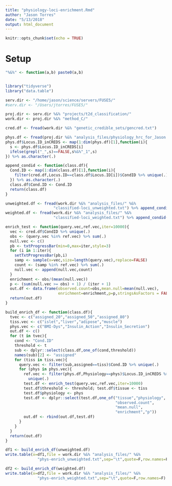 ```yaml
---
title: "physiology-loci-enrichment.Rmd"
author: "Jason Torres"
date: "5/13/2018"
output: html_document
---
```


```r
knitr::opts_chunk$set(echo = TRUE)
```

# Setup


```r

"%&%" <- function(a,b) paste0(a,b)


library("tidyverse")
library("data.table")

serv.dir <- "/home/jason/science/servers/FUSE5/"
#serv.dir <- "/Users/jtorres/FUSE5/"

proj.dir <- serv.dir %&% "projects/t2d_classification/"
work.dir <- proj.dir %&% "method_C/"

cred.df <- fread(work.dir %&% "genetic_credible_sets/gencred.txt")

```


```r

phys.df <- fread(proj.dir %&% "analysis_files/physiology_hrc_for_Jason.txt")
phys.df$Locus.ID_inCREDS <- map(1:dim(phys.df)[1],function(i){
  s <- phys.df$Locus.ID_inCREDS[i]
  ifelse(grepl("_",s)==FALSE,s%&%"_1",s)
}) %>% as.character(.)

```


```r

append_condid <- function(class.df){
  Cond.ID <- map(1:dim(class.df)[1],function(i){
    filter(cred.df,Locus.ID==class.df$Locus.ID[i])$CondID %>% unique(.)
  }) %>% as.character(.)
  class.df$Cond.ID <- Cond.ID
  return(class.df)
}

unweighted.df <- fread(work.dir %&% "analysis_files/" %&% 
                     "classified-loci_unweighted.txt") %>% append_condid(.)
weighted.df <- fread(work.dir %&% "analysis_files/" %&% 
                     "classified-loci_weighted.txt") %>% append_condid(.)
```


```r

enrich_test <- function(query.vec,ref.vec,iter=10000){
  vec <- cred.df$CondID %>% unique(.)
  obs <- (query.vec %in% ref.vec) %>% sum(.)
  null.vec <- c()
  pb <- txtProgressBar(min=0,max=iter,style=3)
  for (i in 1:iter){
    setTxtProgressBar(pb,i)
    samp <- sample(x=vec,size=length(query.vec),replace=FALSE)
    count <- (samp %in% ref.vec) %>% sum(.)
    null.vec <- append(null.vec,count)
  }
  enrichment <- obs/(mean(null.vec))
  p <- (sum(null.vec >= obs) + 1) / (iter + 1)
  out.df <- data.frame(observed.count=obs,mean.null=mean(null.vec),
                       enrichment=enrichment,p=p,stringsAsFactors = FALSE)
  return(out.df)
}

build_enrich_df <- function(class.df){
  tvec <- c("assigned_20","assigned_50","assigned_80")
  tiss.vec <- c("islet","liver","adipose","muscle")
  phys.vec <- c("BMI-Dys","Insulin_Action","Insulin_Secretion")
  out.df <- c()
  for (t in tvec){
    cond <- "Cond.ID"
    threshold <- t
    sub <- dplyr::select(class.df,one_of(cond,threshold))
    names(sub)[2] <- "assigned"
    for (tiss in tiss.vec){
      query.vec <- filter(sub,assigned==tiss)$Cond.ID %>% unique(.)
      for (phys in phys.vec){
        ref.vec <- filter(phys.df,Physiology==phys)$Locus.ID_inCREDS %>% 
          unique(.)
        test.df <- enrich_test(query.vec,ref.vec,iter=10000)
        test.df$threshold <- threshold; test.df$tissue <- tiss
        test.df$physiology <- phys
        test.df <- dplyr::select(test.df,one_of("tissue","physiology",
                                                "observed.count",
                                                "mean.null",
                                                "enrichment","p"))
        out.df <- rbind(out.df,test.df)
      }
    }
  }
  return(out.df)
}

```


```r

df1 <- build_enrich_df(unweighted.df)
write.table(x=df1,file = work.dir %&% "analysis_files/" %&% 
              "phys-enrich_unweighted.txt",sep="\t",quote=F,row.names=F)

df2 <- build_enrich_df(weighted.df)
write.table(x=df2,file = work.dir %&% "analysis_files/" %&% 
              "phys-enrich_weighted.txt",sep="\t",quote=F,row.names=F)

```

